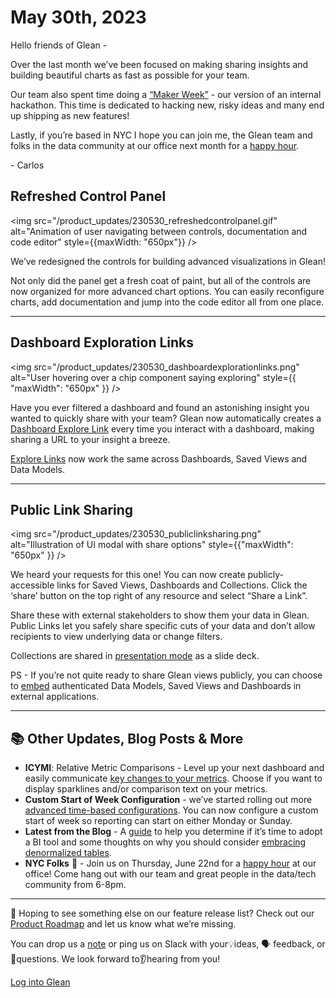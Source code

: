 # May 30th, 2023

Hello friends of Glean -

Over the last month we’ve been focused on making sharing insights and building beautiful charts as fast as possible for your team.

Our team also spent time doing a [“Maker Week”](https://www.linkedin.com/posts/carlos-glean_our-newest-engineer-is-hacking-something-activity-7065406931158323202-SBj5?utm_source=share&utm_medium=member_desktop) - our version of an internal hackathon. This time is dedicated to hacking new, risky ideas and many end up shipping as new features!

Lastly, if you’re based in NYC I hope you can join me, the Glean team and folks in the data community at our office next month for a [happy hour](https://lu.ma/gleanhappyhour).

\- Carlos

## Refreshed Control Panel

<img src="/product_updates/230530_refreshedcontrolpanel.gif" alt="Animation of user navigating between controls, documentation and code editor" style={{maxWidth: "650px"}} />

We’ve redesigned the controls for building advanced visualizations in Glean!

Not only did the panel get a fresh coat of paint, but all of the controls are now organized for more advanced chart options. You can easily reconfigure charts, add documentation and jump into the code editor all from one place.

---

## Dashboard Exploration Links

<img src="/product_updates/230530_dashboardexplorationlinks.png" alt="User hovering over a chip component saying exploring" style={{ "maxWidth": "650px" }} />

Have you ever filtered a dashboard and found an astonishing insight you wanted to quickly share with your team? Glean now automatically creates a [Dashboard Explore Link](https://docs.glean.io/docs/dashboards/Overview/#dashboard-explorations) every time you interact with a dashboard, making sharing a URL to your insight a breeze.

[Explore Links](https://docs.glean.io/docs/visualizing-data/Explorations/) now work the same across Dashboards, Saved Views and Data Models.

---

## Public Link Sharing

<img src="/product_updates/230530_publiclinksharing.png" alt="Illustration of UI modal with share options" style={{"maxWidth": "650px" }} />

We heard your requests for this one! You can now create publicly-accessible links for Saved Views, Dashboards and Collections. Click the ‘share’ button on the top right of any resource and select “Share a Link”.

Share these with external stakeholders to show them your data in Glean. Public Links let you safely share specific cuts of your data and don’t allow recipients to view underlying data or change filters.

Collections are shared in [presentation mode](https://docs.glean.io/docs/project-management/collections/#presentation-view) as a slide deck.

PS - If you’re not quite ready to share Glean views publicly, you can choose to [embed](https://docs.glean.io/docs/sharing-data-externally/iframe-embedding/) authenticated Data Models, Saved Views and Dashboards in external applications.

---

## 📚 Other Updates, Blog Posts & More

- **ICYMI**: Relative Metric Comparisons - Level up your next dashboard and easily communicate [key changes to your metrics](https://docs.glean.io/docs/dashboards/Metrics/#relative-metrics). Choose if you want to display sparklines and/or comparison text on your metrics.
- **Custom Start of Week Configuration** - we’ve started rolling out more [advanced time-based configurations](https://docs.glean.io/docs/project-management/datetime-settings/). You can now configure a custom start of week so reporting can start on either Monday or Sunday.
- **Latest from the Blog** - A [guide](https://glean.io/blog-posts/five-signs-its-time-to-adopt-a-data-visualization-tool) to help you determine if it’s time to adopt a BI tool and some thoughts on why you should consider [embracing denormalized tables](https://glean.io/blog-posts/why-i-stopped-worrying-and-learned-to-love-denormalized-tables).
- **NYC Folks** 🗽 - Join us on Thursday, June 22nd for a [happy hour](https://lu.ma/gleanhappyhour) at our office! Come hang out with our team and great people in the data/tech community from 6-8pm.

---

👀 Hoping to see something else on our feature release list? Check out our [Product Roadmap](https://docs.glean.io/product-roadmap/product-roadmap/) and let us know what we’re missing.

You can drop us a [note](mailto:support@glean.io?subject=null&body=null) or ping us on Slack with your💡ideas, 🗣 feedback, or 🙋questions. We look forward to👂hearing from you!

[Log into Glean](https://glean.io/app)
